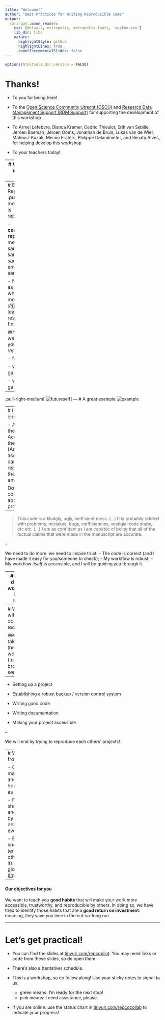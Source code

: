 ```yaml
---
title: "Welcome!"
author: "Best Practices for Writing Reproducible Code"
output:
  xaringan::moon_reader:
    css: [default, metropolis, metropolis-fonts, 'custom.css']
    lib_dir: libs
    nature:
      highlightStyle: github
      highlightLines: true
      countIncrementalSlides: false
---
```

```r
options(htmltools.dir.version = FALSE)
```

# Thanks!

- To you for being here!

- To the [Open Science Community Utrecht (OSCU)](https://openscience-utrecht.com) and [Research Data Management Support (RDM Support)](https://www.uu.nl/en/research/research-data-management) for supporting the development of this workshop

- To Armel Lefebvre, Bianca Kramer, Cedric Thieulot, Erik van Sebille, Jeroen Bosman, Jeroen Ooms, Jonathan de Bruin, Lukas van de Wiel, Mateusz Kuzak, Menno Fraters, Philippe Delandmeter, and Renato Alves, for helping develop this workshop

- To your teachers today!

---
# Who are you? What brings you here?

Present yourself in this collaborative document: [tinyurl.com/repcocollab](https://docs.google.com/document/d/1bYmI9jaOTQLNbt3umDMl-RvGs3nzz-_NmVSTGEc-6_Q/edit)

- Your name
- Your affiliation
- Your pronouns

Maybe add something about yourself:
- What drew you most to this workshop today?
- What can others ask you about?
- Something exciting you discovered recently?
- What book you're reading / show you're watching / music you're listening to ...
- _or anything else!_

---
# Be Reproducible!
.pull-left-medium[
What is reproducibility?

- **computationally reproducible** means: with same code + same data + same environment
== same results

- Not the same as **replication**, where _different_ methods and _different_ data lead to the same research findings

Why do you want to make your work reproducible?

- for whom?

- what do they gain?

- what do you gain?
]

--

.pull-right-medium[
![futureself](https://imgs.xkcd.com/comics/future_self.png)
]
---
# A great example
![example](images/screenshots/badexample.png)

---
# Is this enough?

- Access to the code
- Access to the data
- (And let's assume we can replicate the enviroment)

Do you feel confident about this project?
--

> This code is a kludgly, ugly, inefficient mess. 
(...)
>  It is probably riddled with problems, mistakes, bugs, inefficiencies, vestigial code stubs, etc etc.
(...)
> I am as confident as I am capable of being that all of the factual claims that were made in the manuscript are accurate.

--

We need to do more: we need to inspire trust.
- The code is correct (and I have made it easy for you/someone to check);
- My workflow is robust;
- My workflow *itself* is accessible, and I will be guiding you through it.


---
# What does a workflow look like?

![ds-workflow](https://github.com/allisonhorst/stats-illustrations/raw/master/openscapes/environmental-data-science-r4ds-general.png)
- data cleaning is an essential first step
- think modular: each step requires own input, process, output

.footnote[
Illustration by [Allison Horst](https://github.com/allisonhorst/stats-illustrations)]

---
# What will we do today?

We will take you through a workflow (in a broader sense!)

--

- Setting up a project

- Establishing a robust backup / version control system

- Writing good code

- Writing documentation

- Making your project accessible

--

We will end by trying to reproduce each others' projects!



---
# What do we expect from you?

- Our group today has many different abilities and experiences. We hope you will value this as much as we do!

- Feel free and safe to share your expertise and experiences, either by helping your neighbor or by showing everyone.

- E.g.: if you do not know a certain word or term (or you think others may not know it): put it in the glossary, at [tinyurl.com/repcocollab](https://docs.google.com/document/d/1bYmI9jaOTQLNbt3umDMl-RvGs3nzz-_NmVSTGEc-6_Q/edit)

--

#### Our objectives for you
We want to teach you **good habits** that will make your work more accessible, trustworthy, and reproducible by others. In doing so, we have tried to identify those habits that are a **good return on investment**: meaning, they save you time in the not-so-long run.



---
# Let's get practical!

- You can find the slides at [tinyurl.com/repcopilot](https://utrechtuniversity.github.io/workshop-computational-reproducibility/). You may need links or code from these slides, so do open them.

- There's also a (tentative) schedule.

- This is a workshop, so do follow along! Use your sticky notes to signal to us: 
  - green means: I'm ready for the next step!
  - pink means: I need assistance, please.
  
- If you are online: use the status chart in [tinyurl.com/repcocollab](https://docs.google.com/document/d/1bYmI9jaOTQLNbt3umDMl-RvGs3nzz-_NmVSTGEc-6_Q/edit) to indicate your progress!